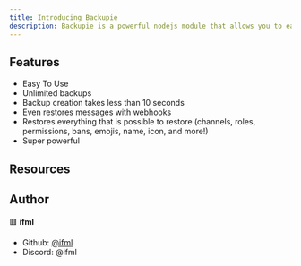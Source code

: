 ```yaml
---
title: Introducing Backupie
description: Backupie is a powerful nodejs module that allows you to easily manage discord server backups. It is designed to be simple and easy to use, with a focus on stability and more features.
---
```


## __Features__
- Easy To Use
- Unlimited backups
- Backup creation takes less than 10 seconds
- Even restores messages with webhooks
- Restores everything that is possible to restore (channels, roles, permissions, bans, emojis, name, icon, and more!)
- Super powerful

## __Resources__

<Cards>
  <Card title="Learn more about Discord.js" href="https://discord.js.org/" />
  <Card title="Learn more about Node.js" href="https://nodejs.org/en" />
</Cards>

## __Author__

🟥 **ifml**
- Github: [@ifml](https://github.com/unf6)
- Discord: @ifml
